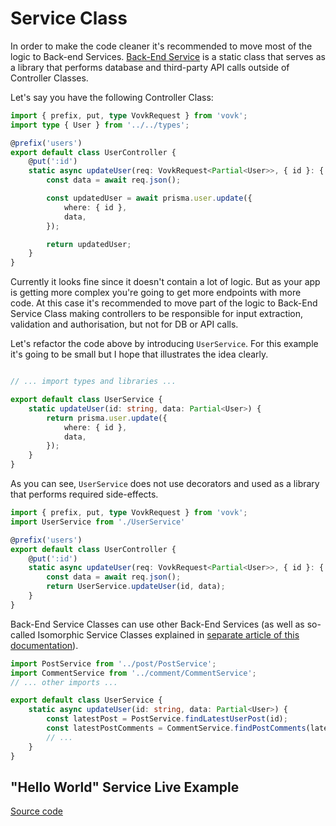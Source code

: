 
# Service Class

In order to make the code cleaner it's recommended to move most of the logic to Back-end Services. [Back-End Service](/framework) is a static class that serves as a library that performs database and third-party API calls outside of Controller Classes.

Let's say you have the following Controller Class:

```ts filename="/src/modules/user/UserController.ts"
import { prefix, put, type VovkRequest } from 'vovk';
import type { User } from '../../types';

@prefix('users')
export default class UserController {
    @put(':id') 
    static async updateUser(req: VovkRequest<Partial<User>>, { id }: { id: string }) {
        const data = await req.json();

        const updatedUser = await prisma.user.update({
            where: { id },
            data,
        });

        return updatedUser;
    }
}
```

Currently it looks fine since it doesn't contain a lot of logic. But as your app is getting more complex you're going to get more endpoints with more code. At this case it's recommended to move part of the logic to Back-End Service Class making controllers to be responsible for input extraction, validation and authorisation, but not for DB or API calls.

Let's refactor the code above by introducing `UserService`. For this example it's going to be small but I hope that illustrates the idea clearly.

```ts filename="/src/modules/user/UserService.ts"

// ... import types and libraries ...

export default class UserService {
    static updateUser(id: string, data: Partial<User>) {
        return prisma.user.update({
            where: { id },
            data,
        });
    }
}
```

As you can see, `UserService` does not use decorators and used as a library that performs required side-effects.

```ts filename="/src/modules/user/UserController.ts"
import { prefix, put, type VovkRequest } from 'vovk';
import UserService from './UserService'

@prefix('users')
export default class UserController {
    @put(':id') 
    static async updateUser(req: VovkRequest<Partial<User>>, { id }: { id: string }) {
        const data = await req.json();
        return UserService.updateUser(id, data);
    }
}
```

Back-End Service Classes can use other Back-End Services (as well as so-called Isomorphic Service Classes explained in [separate article of this documentation](/framework)).

```ts filename="/src/modules/user/UserService.ts"
import PostService from '../post/PostService';
import CommentService from '../comment/CommentService';
// ... other imports ...

export default class UserService {
    static async updateUser(id: string, data: Partial<User>) {
        const latestPost = PostService.findLatestUserPost(id);
        const latestPostComments = CommentService.findPostComments(latestPost.id);
        // ...
    }
}
```

## "Hello World" Service Live Example

<div className="doc-live-example">
<LiveBasicExampleWithService />
</div>
<Tabs items={['Service', 'Controller', 'Component']}>
  <Tabs.Tab><BasicService /></Tabs.Tab>
  <Tabs.Tab><BasicControllerWithService /></Tabs.Tab>
  <Tabs.Tab><BasicExampleWithService /></Tabs.Tab>
</Tabs>

[Source code](https://github.com/finom/vovk-examples)



